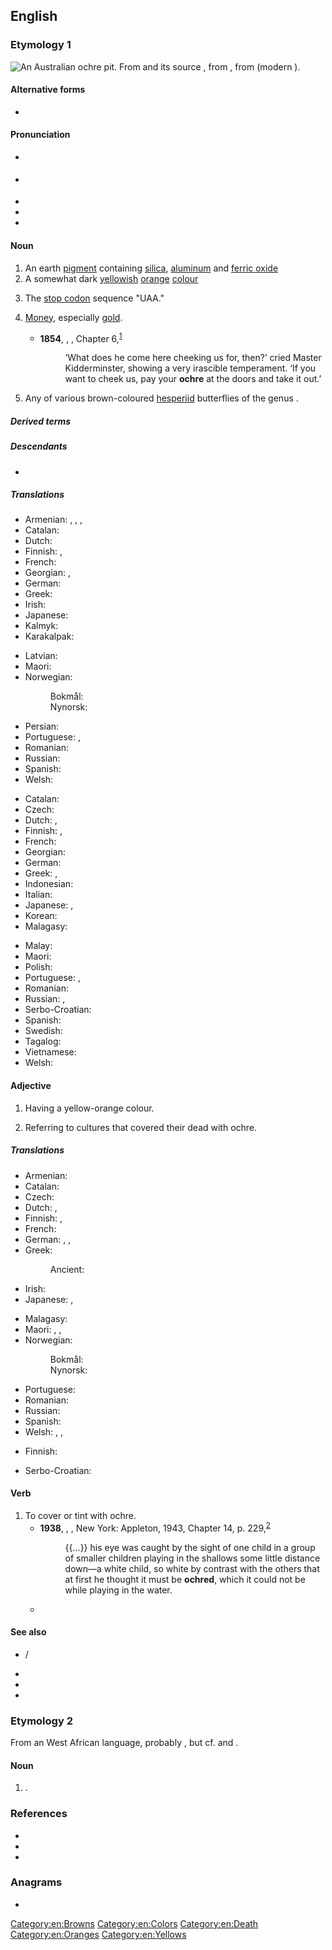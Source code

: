 ==English==

===Etymology 1===
{{was wotd|2010|August|3}}
[[File:AboriginalOchrePitCentralAustralia.JPG|thumb|right|An Australian ochre pit.]]
{{wikipedia}}
From {{der|en|fro|ocre}} and its source {{der|en|la|ōchra}}, from {{der|en|grc|ὤχρα||pale yellow}}, from {{m|grc|ὠχρός|tr=ōkhrós||pale, ocher}} (modern {{cog|el|ωχρός}}).

====Alternative forms====
* {{l|en|ocher}} {{qual|chiefly US}}

====Pronunciation====
* {{a|UK}} {{IPA|/ˈəʊkə/|lang=en}}
* {{a|US}} {{IPA|/ˈoʊkɚ/|lang=en}}
* {{audio|en-us-ochre.ogg|Audio (US)|lang=en}}
* {{audio|en-au-ochre.ogg|Audio (AU)|lang=en}}
* {{rhymes|əʊkə(r)|lang=en}}

====Noun====
{{en-noun|~}}

# An earth [[pigment]] containing [[silica]], [[aluminum]] and [[ferric oxide]]
# A somewhat dark [[yellow]]ish [[orange]] [[color|colour]]
#: {{color panel|E3A857}}
# {{lb|en|molecular biology|colloquial}} The [[stop codon]] sequence "UAA."
# {{lb|en|slang}} [[money|Money]], especially [[gold]].
#* '''1854''', {{w|Charles Dickens}}, ''{{w|Hard Times (novel)|Hard Times}}'', Chapter 6,<sup>[http://www.gutenberg.org/files/786/786-h/786-h.htm]</sup>
#*: ‘What does he come here cheeking us for, then?’ cried Master Kidderminster, showing a very irascible temperament.  ‘If you want to cheek us, pay your '''ochre''' at the doors and take it out.’
# {{lb|en|entomology}} Any of various brown-coloured [[hesperiid]] butterflies of the genus {{taxlink|Trapezites|genus|ver=190708}}.

=====Derived terms=====
{{der3|en
|brown ochre
|gold ochre
|purple ochre
|red ochre
|yellow ochre
}}

=====Descendants=====
* {{desc|cy|ocr|bor=1}}

=====Translations=====
{{trans-top|earth pigment}}
* Armenian: {{t+|hy|օխրա}}, {{t+|hy|օքրա}}, {{t+|hy|դեղնդեղ}}, {{t+|hy|դեղնահող}}
* Catalan: {{t+|ca|ocre|m}}
* Dutch: {{t+|nl|oker|n}}
* Finnish: {{t+|fi|keltamulta}}, {{t+|fi|okra}}
* French: {{t+|fr|ocre|f}}
* Georgian: {{t|ka|ჟანგმიწა}}, {{t|ka|ოქრა}}
* German: {{t+|de|Ocker|m}}
* Greek: {{t+|el|ώχρα|f}}
* Irish: {{t|ga|ócar|m}}
* Japanese: {{t|ja|黄土|tr=おうど, ōdo|sc=Jpan}}
* Kalmyk: {{t|xal|шарц}}
* Karakalpak: {{t|kaa|josa}}
{{trans-mid}}
* Latvian: {{t|lv|okers|m}}
* Maori: {{t|mi|kōkōwai}}
* Norwegian:
*: Bokmål: {{t|nb|oker|m}}
*: Nynorsk: {{t|nn|oker|m}}
* Persian: {{t+|fa|اخرا|tr=oxrā|sc=fa-Arab}}
* Portuguese: {{t+|pt|ocre|m}}, {{t+|pt|ocra|f}}
* Romanian: {{t+|ro|ocru|n}}
* Russian: {{t+|ru|о́хра|f}}
* Spanish: {{t+|es|ocre|m}}
* Welsh: {{t|cy|ocr|m}}
{{trans-bottom}}

{{trans-top|yellowish-orange colour}}
* Catalan: {{t+|ca|ocre}}
* Czech: {{t+|cs|okr|m}}
* Dutch: {{t+|nl|oker|n}}, {{t|nl|okerkleur}}
* Finnish: {{t+|fi|okra}}, {{t|fi|okrankeltainen}}
* French: {{t+|fr|ocre|f}}
* Georgian: {{t|ka|ჟანგისფერი}}
* German: {{t+|de|Ocker|n}}
* Greek: {{t+|el|ώχρα|f}}, {{t|el|υποκίτρινο|n}}
* Indonesian: {{t+|id|oker}}
* Italian: {{t+|it|ocra|f}}
* Japanese: {{t|ja|オーカー|tr=ōkā|sc=Jpan}}, {{t|ja|黄土色|tr=おうどいろ, ōdo|sc=Jpan}}
* Korean: {{t|ko|황토}}
* Malagasy: {{t+|mg|bibidia}}
{{trans-mid}}
* Malay: {{t|ms|oker}}
* Maori: {{t|mi|kōkōwai}}
* Polish: {{t+|pl|ochra|f}}
* Portuguese: {{t+|pt|ocre|m}}, {{t+|pt|ocra|f}}
* Romanian: {{t+|ro|ocru}}
* Russian: {{t|ru|жёлто-оранжевый}} {{t+|ru|цвет|m}}, {{t+|ru|охра}}
* Serbo-Croatian: {{t+|sh|oker}}
* Spanish: {{t+|es|ocre}}
* Swedish: {{t+|sv|ockra|c}}
* Tagalog: {{t|tl|okre}}
* Vietnamese: {{t|vi|thổ hoàng}}
* Welsh: {{t|cy|ocr|m}}
{{trans-bottom}}

====Adjective====
{{en-adj|-}}

# Having a yellow-orange colour.
# {{lb|en|archaeology}} Referring to cultures that covered their dead with ochre.

=====Translations=====
{{trans-top|having yellow-orange colour}}
* Armenian: {{t+|hy|դեղնակարմիր}}
* Catalan: {{t|ca|ocraci}}
* Czech: {{t+|cs|okrový}}
* Dutch: {{t+|nl|oker}}, {{t|nl|okerkleurig}}
* Finnish: {{t+|fi|okra}}, {{t|fi|okrankeltainen}}
* French: {{t+|fr|ocre}}
* German: {{t|de|ockern}}, {{t+|de|ocker}}, {{t|de|ockerfarben}}
* Greek:
*: Ancient: {{t|grc|ὠχρός}}
* Irish: {{t|ga|ócair|m}}
* Japanese: {{t-check|ja|オーカーの|tr=ōkā no|sc=Jpan}}, {{t-check|ja|黄土色の|tr=おうどいろの, ōdo no|sc=Jpan}}
{{trans-mid}}
* Malagasy: {{t+|mg|bibidia}}
* Maori: {{t|mi|kōkōwai}}, {{t|mi|hōrua}}, {{t|mi|pākākā}}
* Norwegian:
*: Bokmål: {{t|nb|okergul}}
*: Nynorsk: {{t|nn|okergul}}
* Portuguese: {{t+|pt|ocre}}
* Romanian: {{t+|ro|ocru}}
* Russian: {{t|ru|жёлто-оранжевый}}
* Spanish: {{t+|es|ocre}}
* Welsh: {{t|cy|ocr}}, {{t|cy|ocraidd}}, {{t|cy|melynaidd}}
{{trans-bottom}}

{{trans-top|in archeology}}
* Finnish: {{t|fi|okrahauta|alt=okrahauta-}}
{{trans-mid}}
{{trans-bottom}}

{{checktrans-top}}
* Serbo-Croatian: {{t+check|sh|oker|m}}<!-- noun or adjective? -->
{{trans-mid}}
{{trans-bottom}}

====Verb====
{{en-verb|ochr|pres_ptc2=ochreing}}

# To cover or tint with ochre.
#* '''1938''', {{w|Xavier Herbert}}, ''{{w|Capricornia (novel)|Capricornia}}'', New York: Appleton, 1943, Chapter 14, p. 229,<sup>[https://archive.org/details/capricornianovel00herb]</sup>
#*: {{...}} his eye was caught by the sight of one child in a group of smaller children playing in the shallows some little distance down—a white child, so white by contrast with the others that at first he thought it must be '''ochred''', which it could not be while playing in the water.
#* {{quote-journal|lang=en|date=July 6, 2009|author=Verlyn Klinkenborg|title=How the Thunder Sounds|work=New York Times|url=http://www.nytimes.com/2009/07/06/opinion/06mon4.html
|passage=The sun gloats in the sky, casting a gleam on the pasture where there was so much umbering and '''ochreing''' only moments before.}}

====See also====
* {{l|en|ochrous}} / {{l|en|ochreous}}
* {{l|en|kokowai}}
* {{l|en|ruddle}}
* {{l|en|Appendix:Colors}}

===Etymology 2===
From an {{unk|en|nocap=a}} West African language, probably {{der|en|ig|ọ́kụ̀rụ̀}}, but cf. {{cog|ak|ŋkrũmã}} and {{m|ak|ŋkrakra||[[broth]]}}.

====Noun====
{{en-noun|~}}

# {{lb|en|obsolete}} {{alt form|okra|lang=en|nodot=a}}.

===References===
* {{R:OneLook}}
* {{R:Century 1911}}
* {{R:OED Online|entry=okra|part of speech=n|code=130943|date=2004}}

===Anagrams===
* {{anagrams|en|a=cehor|-chore|Roche|chore|ocher|roche}}

[[Category:en:Browns]]
[[Category:en:Colors]]
[[Category:en:Death]]
[[Category:en:Oranges]]
[[Category:en:Yellows]]